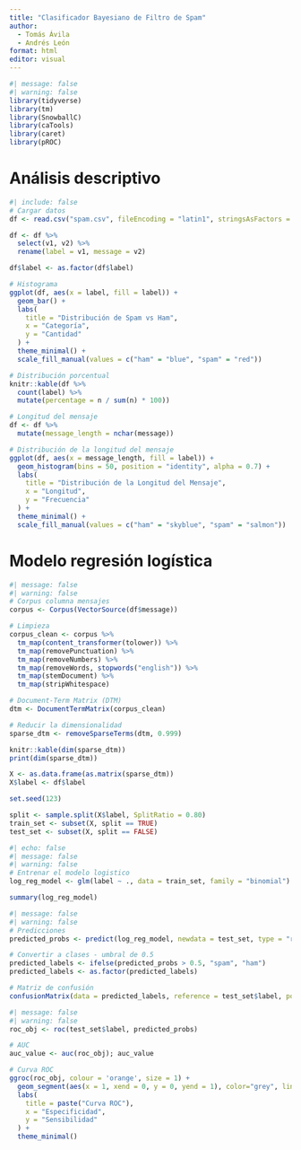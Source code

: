 ```yaml
---
title: "Clasificador Bayesiano de Filtro de Spam"
author: 
  - Tomás Ávila
  - Andrés León
format: html
editor: visual
---
```


```r
#| message: false
#| warning: false
library(tidyverse)
library(tm)
library(SnowballC)
library(caTools)
library(caret)
library(pROC)
```

# Análisis descriptivo

```r
#| include: false
# Cargar datos
df <- read.csv("spam.csv", fileEncoding = "latin1", stringsAsFactors = FALSE)

df <- df %>%
  select(v1, v2) %>%
  rename(label = v1, message = v2)

df$label <- as.factor(df$label)
```

```r
# Histograma
ggplot(df, aes(x = label, fill = label)) +
  geom_bar() +
  labs(
    title = "Distribución de Spam vs Ham",
    x = "Categoría",
    y = "Cantidad"
  ) +
  theme_minimal() +
  scale_fill_manual(values = c("ham" = "blue", "spam" = "red"))

# Distribución porcentual
knitr::kable(df %>%
  count(label) %>%
  mutate(percentage = n / sum(n) * 100))
```

```r
# Longitud del mensaje
df <- df %>%
  mutate(message_length = nchar(message))

# Distribución de la longitud del mensaje
ggplot(df, aes(x = message_length, fill = label)) +
  geom_histogram(bins = 50, position = "identity", alpha = 0.7) +
  labs(
    title = "Distribución de la Longitud del Mensaje",
    x = "Longitud",
    y = "Frecuencia"
  ) +
  theme_minimal() +
  scale_fill_manual(values = c("ham" = "skyblue", "spam" = "salmon"))
```

# Modelo regresión logística

```r
#| message: false
#| warning: false
# Corpus columna mensajes
corpus <- Corpus(VectorSource(df$message))

# Limpieza
corpus_clean <- corpus %>%
  tm_map(content_transformer(tolower)) %>%
  tm_map(removePunctuation) %>%
  tm_map(removeNumbers) %>%
  tm_map(removeWords, stopwords("english")) %>%
  tm_map(stemDocument) %>%
  tm_map(stripWhitespace)

# Document-Term Matrix (DTM)
dtm <- DocumentTermMatrix(corpus_clean)

# Reducir la dimensionalidad
sparse_dtm <- removeSparseTerms(dtm, 0.999)

knitr::kable(dim(sparse_dtm))
print(dim(sparse_dtm))

X <- as.data.frame(as.matrix(sparse_dtm))
X$label <- df$label
```

```r
set.seed(123)

split <- sample.split(X$label, SplitRatio = 0.80)
train_set <- subset(X, split == TRUE)
test_set <- subset(X, split == FALSE)
```

```r
#| echo: false
#| message: false
#| warning: false
# Entrenar el modelo logistico
log_reg_model <- glm(label ~ ., data = train_set, family = "binomial")

summary(log_reg_model)
```

```r
#| message: false
#| warning: false
# Predicciones
predicted_probs <- predict(log_reg_model, newdata = test_set, type = "response")

# Convertir a clases - umbral de 0.5
predicted_labels <- ifelse(predicted_probs > 0.5, "spam", "ham")
predicted_labels <- as.factor(predicted_labels)

# Matriz de confusión
confusionMatrix(data = predicted_labels, reference = test_set$label, positive = "spam")
```

```r
#| message: false
#| warning: false
roc_obj <- roc(test_set$label, predicted_probs)

# AUC
auc_value <- auc(roc_obj); auc_value

# Curva ROC
ggroc(roc_obj, colour = 'orange', size = 1) +
  geom_segment(aes(x = 1, xend = 0, y = 0, yend = 1), color="grey", linetype="dashed") +
  labs(
    title = paste("Curva ROC"),
    x = "Especificidad",
    y = "Sensibilidad"
  ) +
  theme_minimal()
```
